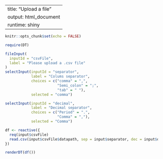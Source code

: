 
---
title: "Upload a file"
output: html_document 
runtime: shiny
---

```{r setup, include=FALSE}
knitr::opts_chunk$set(echo = FALSE)
```

```{r packages, include=FALSE}
require(DT)
```

```{r, UIinputs}
fileInput(
  inputId = "csvFile",
  label = "Please upload a .csv file"
)
selectInput(inputId = "separator",
            label = "Colums separator",
            choices = c("comma" = ",",
                        "Semi_colon" = ";",
                        "tab" = " "),
            selected = "comma")

selectInput(inputId = "decimal",
            label = "Decimal separator",
            choices = c("Period" = ".",
                        "Comma" = ","),
            selected = "Comma")
```


```{r, Outputs}
df <- reactive({
  req(input$csvFile)
  read.csv(input$csvFile$datapath, sep = input$separator, dec = input$decimal)
})

renderDT(df())
```





